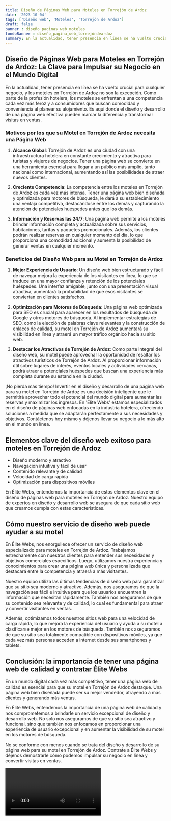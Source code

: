 ```yaml
---
title: Diseño de Páginas Web para Moteles en Torrejón de Ardoz
date: '2023-10-04'
tags: ['Diseño web', 'Moteles', 'Torrejón de Ardoz']
draft: false
banner : diseño_paginas_web_moteles
fondoBanner : diseño_pagina_web_torrejóndeardoz
summary: En la actualidad, tener presencia en línea se ha vuelto crucial para cualquier negocio, y los moteles en Torrejón de Ardoz no son la excepción. Como parte de la profesión hotelera, los moteles se enfrentan a una competencia cada vez más feroz y a consumidores que buscan comodidad y conveniencia al planear su alojamiento. Es aquí donde el diseño y desarrollo de una página web efectiva pueden marcar la diferencia y transformar visitas en ventas.
---
```


## Diseño de Páginas Web para Moteles en Torrejón de Ardoz: La Clave para Impulsar su Negocio en el Mundo Digital

En la actualidad, tener presencia en línea se ha vuelto crucial para cualquier negocio, y los moteles en Torrejón de Ardoz no son la excepción. Como parte de la profesión hotelera, los moteles se enfrentan a una competencia cada vez más feroz y a consumidores que buscan comodidad y conveniencia al planear su alojamiento. Es aquí donde el diseño y desarrollo de una página web efectiva pueden marcar la diferencia y transformar visitas en ventas.

### Motivos por los que su Motel en Torrejón de Ardoz necesita una Página Web

1. **Alcance Global**: Torrejón de Ardoz es una ciudad con una infraestructura hotelera en constante crecimiento y atractiva para turistas y viajeros de negocios. Tener una página web se convierte en una herramienta esencial para llegar a un público más amplio, tanto nacional como internacional, aumentando así las posibilidades de atraer nuevos clientes.

2. **Creciente Competencia**: La competencia entre los moteles en Torrejón de Ardoz es cada vez más intensa. Tener una página web bien diseñada y optimizada para motores de búsqueda, le dará a su establecimiento una ventaja competitiva, destacándose entre los demás y capturando la atención de potenciales huéspedes antes que los demás.

3. **Información y Reservas las 24/7**: Una página web permite a los moteles brindar información completa y actualizada sobre sus servicios, habitaciones, tarifas y paquetes promocionales. Además, los clientes podrán realizar reservas en cualquier momento del día, lo que proporciona una comodidad adicional y aumenta la posibilidad de generar ventas en cualquier momento.

### Beneficios del Diseño Web para su Motel en Torrejón de Ardoz

1. **Mejor Experiencia de Usuario**: Un diseño web bien estructurado y fácil de navegar mejora la experiencia de los visitantes en línea, lo que se traduce en una mayor confianza y retención de los potenciales huéspedes. Una interfaz amigable, junto con una presentación visual atractiva, aumentará la probabilidad de que esos visitantes se conviertan en clientes satisfechos.

2. **Optimización para Motores de Búsqueda**: Una página web optimizada para SEO es crucial para aparecer en los resultados de búsqueda de Google y otros motores de búsqueda. Al implementar estrategias de SEO, como la elección de palabras clave relevantes y la construcción de enlaces de calidad, su motel en Torrejón de Ardoz aumentará su visibilidad en línea y atraerá un mayor tráfico orgánico hacia su sitio web.

3. **Destacar los Atractivos de Torrejón de Ardoz**: Como parte integral del diseño web, su motel puede aprovechar la oportunidad de resaltar los atractivos turísticos de Torrejón de Ardoz. Al proporcionar información útil sobre lugares de interés, eventos locales y actividades cercanas, podrá atraer a potenciales huéspedes que buscan una experiencia más completa durante su estancia en la ciudad.

¡No pierda más tiempo! Invertir en el diseño y desarrollo de una página web para su motel en Torrejón de Ardoz es una decisión inteligente que le permitirá aprovechar todo el potencial del mundo digital para aumentar las reservas y maximizar los ingresos. En 'Élite Webs' estamos especializados en el diseño de páginas web enfocadas en la industria hotelera, ofreciendo soluciones a medida que se adaptarán perfectamente a sus necesidades y objetivos. Contáctenos hoy mismo y déjenos llevar su negocio a lo más alto en el mundo en línea.

<GifSeo />

<Cta />

## Elementos clave del diseño web exitoso para moteles en Torrejón de Ardoz

- Diseño moderno y atractivo
- Navegación intuitiva y fácil de usar
- Contenido relevante y de calidad
- Velocidad de carga rápida
- Optimización para dispositivos móviles

En Élite Webs, entendemos la importancia de estos elementos clave en el diseño de páginas web para moteles en Torrejón de Ardoz. Nuestro equipo de expertos en diseño y desarrollo web se asegura de que cada sitio web que creamos cumpla con estas características.

## Cómo nuestro servicio de diseño web puede ayudar a su motel

En Élite Webs, nos enorgullece ofrecer un servicio de diseño web especializado para moteles en Torrejón de Ardoz. Trabajamos estrechamente con nuestros clientes para entender sus necesidades y objetivos comerciales específicos. Luego, utilizamos nuestra experiencia y conocimientos para crear una página web única y personalizada que destacará entre la competencia y atraerá a más visitantes.

Nuestro equipo utiliza las últimas tendencias de diseño web para garantizar que su sitio sea moderno y atractivo. Además, nos aseguramos de que la navegación sea fácil e intuitiva para que los usuarios encuentren la información que necesitan rápidamente. También nos aseguramos de que su contenido sea relevante y de calidad, lo cual es fundamental para atraer y convertir visitantes en ventas.

Además, optimizamos todos nuestros sitios web para una velocidad de carga rápida, lo que mejora la experiencia del usuario y ayuda a su motel a clasificarse mejor en los motores de búsqueda. También nos aseguramos de que su sitio sea totalmente compatible con dispositivos móviles, ya que cada vez más personas acceden a internet desde sus smartphones y tablets.

## Conclusión: la importancia de tener una página web de calidad y contratar Élite Webs

En un mundo digital cada vez más competitivo, tener una página web de calidad es esencial para que su motel en Torrejón de Ardoz destaque. Una página web bien diseñada puede ser su mejor vendedor, atrayendo a más clientes y generando más ventas.

En Élite Webs, entendemos la importancia de una página web de calidad y nos comprometemos a brindarle un servicio excepcional de diseño y desarrollo web. No solo nos aseguramos de que su sitio sea atractivo y funcional, sino que también nos enfocamos en proporcionar una experiencia de usuario excepcional y en aumentar la visibilidad de su motel en los motores de búsqueda.

No se conforme con menos cuando se trata del diseño y desarrollo de su página web para su motel en Torrejón de Ardoz. Contrate a Élite Webs y déjenos demostrarle cómo podemos impulsar su negocio en línea y convertir visitas en ventas.

<Video />

<CtaBot job='Moteles' city='Torrejón de Ardoz'/>

<Gmaps query='Torrejón de Ardoz+españa+maps' />